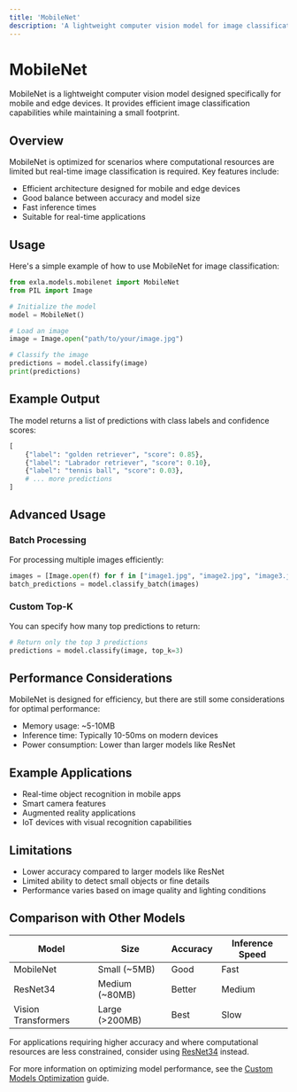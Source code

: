 ```yaml
---
title: 'MobileNet'
description: 'A lightweight computer vision model for image classification on edge devices'
---
```


# MobileNet

MobileNet is a lightweight computer vision model designed specifically for mobile and edge devices. It provides efficient image classification capabilities while maintaining a small footprint.

## Overview

MobileNet is optimized for scenarios where computational resources are limited but real-time image classification is required. Key features include:

- Efficient architecture designed for mobile and edge devices
- Good balance between accuracy and model size
- Fast inference times
- Suitable for real-time applications

## Usage

Here's a simple example of how to use MobileNet for image classification:

```python
from exla.models.mobilenet import MobileNet
from PIL import Image

# Initialize the model
model = MobileNet()

# Load an image
image = Image.open("path/to/your/image.jpg")

# Classify the image
predictions = model.classify(image)
print(predictions)
```

## Example Output

The model returns a list of predictions with class labels and confidence scores:

```python
[
    {"label": "golden retriever", "score": 0.85},
    {"label": "Labrador retriever", "score": 0.10},
    {"label": "tennis ball", "score": 0.03},
    # ... more predictions
]
```

## Advanced Usage

### Batch Processing

For processing multiple images efficiently:

```python
images = [Image.open(f) for f in ["image1.jpg", "image2.jpg", "image3.jpg"]]
batch_predictions = model.classify_batch(images)
```

### Custom Top-K

You can specify how many top predictions to return:

```python
# Return only the top 3 predictions
predictions = model.classify(image, top_k=3)
```

## Performance Considerations

MobileNet is designed for efficiency, but there are still some considerations for optimal performance:

- Memory usage: ~5-10MB
- Inference time: Typically 10-50ms on modern devices
- Power consumption: Lower than larger models like ResNet

## Example Applications

- Real-time object recognition in mobile apps
- Smart camera features
- Augmented reality applications
- IoT devices with visual recognition capabilities

## Limitations

- Lower accuracy compared to larger models like ResNet
- Limited ability to detect small objects or fine details
- Performance varies based on image quality and lighting conditions

## Comparison with Other Models

| Model | Size | Accuracy | Inference Speed |
| --- | --- | --- | --- |
| MobileNet | Small (~5MB) | Good | Fast |
| ResNet34 | Medium (~80MB) | Better | Medium |
| Vision Transformers | Large (>200MB) | Best | Slow |

For applications requiring higher accuracy and where computational resources are less constrained, consider using [ResNet34](/models/resnet34) instead.

For more information on optimizing model performance, see the [Custom Models Optimization](/models/custom-models/optimization) guide. 